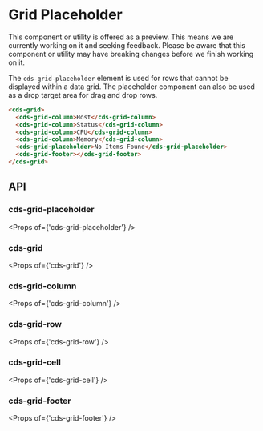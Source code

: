 
<Meta title="Data Grid (Preview)/Placeholder" />

# Grid Placeholder

<cds-alert-group status="warning" cds-layout="m-b:lg">
  <cds-alert>
    This component or utility is offered as a preview. This means we are currently working on it and seeking feedback.
    Please be aware that this component or utility may have breaking changes before we finish working on it.
  </cds-alert>
</cds-alert-group>

The `cds-grid-placeholder` element is used for rows that cannot be displayed within a data grid.
The placeholder component can also be used as a drop target area for drag and drop rows.

<Story id="stories-grid--placeholder" />

```html
<cds-grid>
  <cds-grid-column>Host</cds-grid-column>
  <cds-grid-column>Status</cds-grid-column>
  <cds-grid-column>CPU</cds-grid-column>
  <cds-grid-column>Memory</cds-grid-column>
  <cds-grid-placeholder>No Items Found</cds-grid-placeholder>
  <cds-grid-footer></cds-grid-footer>
</cds-grid>
```

## API

### cds-grid-placeholder

<Props of={'cds-grid-placeholder'} />

### cds-grid

<Props of={'cds-grid'} />

### cds-grid-column

<Props of={'cds-grid-column'} />

### cds-grid-row

<Props of={'cds-grid-row'} />

### cds-grid-cell

<Props of={'cds-grid-cell'} />

### cds-grid-footer

<Props of={'cds-grid-footer'} />
